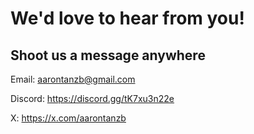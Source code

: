 # We'd love to hear from you!

## Shoot us a message anywhere

Email:
aarontanzb@gmail.com

Discord:
https://discord.gg/tK7xu3n22e

X:
https://x.com/aarontanzb
